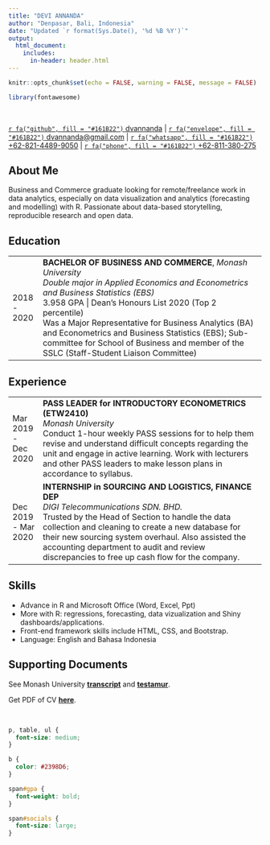 ```yaml
---
title: "DEVI ANNANDA"
author: "Denpasar, Bali, Indonesia"
date: "Updated `r format(Sys.Date(), '%d %B %Y')`"
output:
  html_document:
    includes:
      in-header: header.html
---
```


```r
knitr::opts_chunk$set(echo = FALSE, warning = FALSE, message = FALSE)

library(fontawesome)
```

<br>

<span id="socials">
[`r fa("github", fill = "#161B22")` dvannanda](https://github.com/dvannanda) | 
<!-- [`r fa("twitter", fill = "#161B22")` dvannanda](https://twitter.com/dvannanda) |  -->
[`r fa("envelope", fill = "#161B22")` dvannanda@gmail.com](mailto:dvannanda@gmail.com) | 
[`r fa("whatsapp", fill = "#161B22")` +62-821-4489-9050](https://wa.me/6282144899050) |
[`r fa("phone", fill = "#161B22")` +62-811-380-275](tel:62811380275)
</span>

## About Me

Business and Commerce graduate looking for remote/freelance work in data analytics, especially on data visualization and analytics (forecasting and modelling) with R. Passionate about data-based storytelling, reproducible research and open data. 

## Education

<table class="table table-borderless">
  <tbody>
    <tr>
      <td style="width: 12%">2018 - 2020</td>
      <td><b>BACHELOR OF BUSINESS AND COMMERCE</b>, <em>Monash University</em>
        <br><em>Double major in Applied Economics and Econometrics and Business Statistics (EBS)</em>
        <br><span id="gpa">3.958 GPA | Dean’s Honours List 2020 (Top 2 percentile)</span>
        <br>Was a Major Representative for Business Analytics (BA) and Econometrics and Business Statistics (EBS); Sub-committee for School of Business and member of the SSLC (Staff-Student Liaison Committee)
      </td>
    </tr>
  </tbody>
</table>

## Experience

<table class="table table-borderless">
  <tbody>
    <tr>
      <td style="width: 12%">Mar 2019 - Dec 2020</td>
      <td><b>PASS LEADER for INTRODUCTORY ECONOMETRICS (ETW2410)</b>
        <br><em>Monash University</em>
        <br>Conduct 1-hour weekly PASS sessions for to help them revise and understand difficult concepts regarding the unit and engage in active learning. Work with lecturers and other PASS leaders to make lesson plans in accordance to syllabus. 
      </td>
    </tr>
    <tr>
      <td>Dec 2019 - Mar 2020</td>
      <td><b>INTERNSHIP in SOURCING AND LOGISTICS, FINANCE DEP</b>
        <br><em>DIGI Telecommunications SDN. BHD.</em> 
        <br>Trusted by the Head of Section to handle the data collection and cleaning to create a new database for their new sourcing system overhaul. Also assisted the accounting department to audit and review discrepancies to free up cash flow for the company.
      </td>
    </tr>
  </tbody>
</table>

## Skills

- Advance in R and Microsoft Office (Word, Excel, Ppt)
- More with R: regressions, forecasting, data vizualization and Shiny dashboards/applications.
- Front-end framework skills include HTML, CSS, and Bootstrap.
- Language: English and Bahasa Indonesia


## Supporting Documents

See Monash University [**transcript**](https://www.myequals.net/sharelink/db53a623-6911-424d-b93d-6f75b5a5edfd/c7522f97-c7df-4dc1-840f-75f2701a3038) and [**testamur**](https://www.myequals.net/sharelink/e274ee91-dc9e-49ca-b622-f23b9f159ddf/2c23a82d-e53c-4ebc-9af1-7d04ef151bab). 

Get PDF of CV [**here**](https://github.com/dvannanda/cv/raw/main/PDF/cv_dvannanda.pdf).

<br>

```css
p, table, ul {
  font-size: medium;
}

b {
  color: #2398D6;
}

span#gpa {
  font-weight: bold;
}

span#socials {
  font-size: large;
}
```


